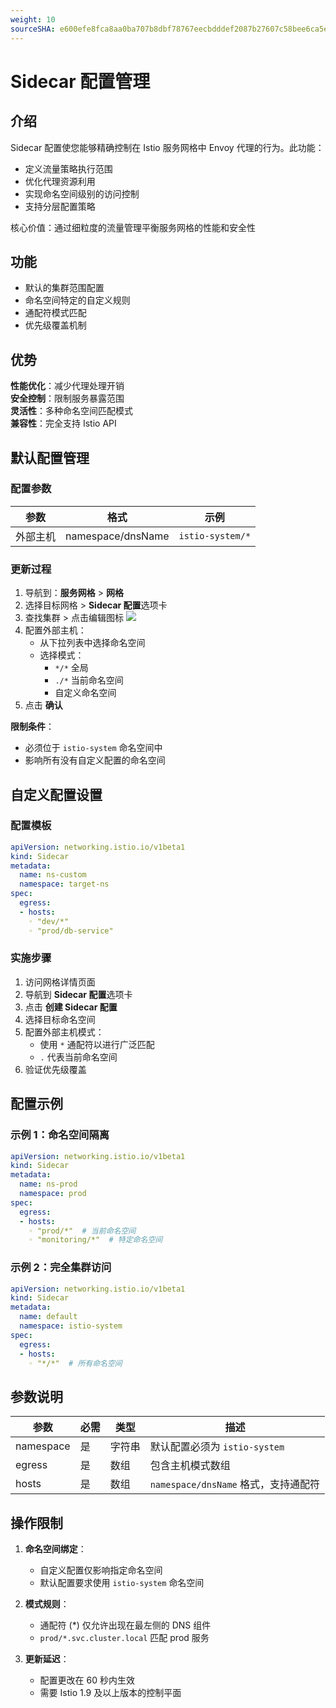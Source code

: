 ```yaml
---
weight: 10
sourceSHA: e600efe8fca8aa0ba707b8dbf78767eecbdddef2087b27607c58bee6ca5e04c1
---
```


# Sidecar 配置管理

## 介绍

Sidecar 配置使您能够精确控制在 Istio 服务网格中 Envoy 代理的行为。此功能：

- 定义流量策略执行范围
- 优化代理资源利用
- 实现命名空间级别的访问控制
- 支持分层配置策略

核心价值：通过细粒度的流量管理平衡服务网格的性能和安全性

## 功能

- 默认的集群范围配置
- 命名空间特定的自定义规则
- 通配符模式匹配
- 优先级覆盖机制

## 优势

**性能优化**：减少代理处理开销  
**安全控制**：限制服务暴露范围  
**灵活性**：多种命名空间匹配模式  
**兼容性**：完全支持 Istio API  

## 默认配置管理

### 配置参数

| 参数            | 格式               | 示例                |
| --------------- | ------------------ | ------------------- |
| 外部主机        | namespace/dnsName  | `istio-system/*`    |

### 更新过程

1. 导航到：**服务网格** > **网格**
2. 选择目标网格 > **Sidecar 配置**选项卡
3. 查找集群 > 点击编辑图标 ![](../assets/00pencil.png)
4. 配置外部主机：
   - 从下拉列表中选择命名空间
   - 选择模式：
     - `*/*` 全局
     - `./*` 当前命名空间
     - 自定义命名空间
5. 点击 **确认**

**限制条件**：

- 必须位于 `istio-system` 命名空间中
- 影响所有没有自定义配置的命名空间

## 自定义配置设置

### 配置模板

```yaml
apiVersion: networking.istio.io/v1beta1
kind: Sidecar
metadata:
  name: ns-custom
  namespace: target-ns
spec:
  egress:
  - hosts:
    ◦ "dev/*"
    ◦ "prod/db-service"
```

### 实施步骤

1. 访问网格详情页面
2. 导航到 **Sidecar 配置**选项卡
3. 点击 **创建 Sidecar 配置**
4. 选择目标命名空间
5. 配置外部主机模式：
   - 使用 `*` 通配符以进行广泛匹配
   - `.` 代表当前命名空间
6. 验证优先级覆盖

## 配置示例

### 示例 1：命名空间隔离

```yaml
apiVersion: networking.istio.io/v1beta1
kind: Sidecar
metadata:
  name: ns-prod
  namespace: prod
spec:
  egress:
  - hosts:
    ◦ "prod/*"  # 当前命名空间
    ◦ "monitoring/*"  # 特定命名空间
```

### 示例 2：完全集群访问

```yaml
apiVersion: networking.istio.io/v1beta1
kind: Sidecar
metadata:
  name: default
  namespace: istio-system
spec:
  egress:
  - hosts:
    ◦ "*/*"  # 所有命名空间
```

## 参数说明

| 参数       | 必需   | 类型    | 描述                                            |
| ---------- | ------ | ------- | ----------------------------------------------- |
| namespace  | 是     | 字符串  | 默认配置必须为 `istio-system`                  |
| egress     | 是     | 数组    | 包含主机模式数组                              |
| hosts      | 是     | 数组    | `namespace/dnsName` 格式，支持通配符         |

## 操作限制

1. **命名空间绑定**：
   - 自定义配置仅影响指定命名空间
   - 默认配置要求使用 `istio-system` 命名空间

2. **模式规则**：
   - 通配符 (\*) 仅允许出现在最左侧的 DNS 组件
   - `prod/*.svc.cluster.local` 匹配 prod 服务

3. **更新延迟**：
   - 配置更改在 60 秒内生效
   - 需要 Istio 1.9 及以上版本的控制平面
